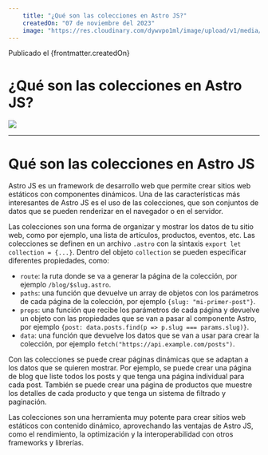 ---
    title: "¿Qué son las colecciones en Astro JS?"
    createdOn: "07 de noviembre del 2023"
    image: "https://res.cloudinary.com/dywvpo1ml/image/upload/v1/media/blog/portadas/post-1_cx7z0k"
---

<span id="date">Publicado el {frontmatter.createdOn}</span>
# ¿Qué son las colecciones en Astro JS?
<img src={frontmatter.image} class="h-96 mx-auto object-cover object-center" />

<hr class="my-12" />

# Qué son las colecciones en Astro JS

Astro JS es un framework de desarrollo web que permite crear sitios web estáticos con componentes dinámicos. Una de las características más interesantes de Astro JS es el uso de las colecciones, que son conjuntos de datos que se pueden renderizar en el navegador o en el servidor.

Las colecciones son una forma de organizar y mostrar los datos de tu sitio web, como por ejemplo, una lista de artículos, productos, eventos, etc. Las colecciones se definen en un archivo `.astro` con la sintaxis `export let collection = {...}`. Dentro del objeto `collection` se pueden especificar diferentes propiedades, como:

- `route`: la ruta donde se va a generar la página de la colección, por ejemplo `/blog/$slug.astro`.
- `paths`: una función que devuelve un array de objetos con los parámetros de cada página de la colección, por ejemplo `{slug: "mi-primer-post"}`.
- `props`: una función que recibe los parámetros de cada página y devuelve un objeto con las propiedades que se van a pasar al componente Astro, por ejemplo `{post: data.posts.find(p => p.slug === params.slug)}`.
- `data`: una función que devuelve los datos que se van a usar para crear la colección, por ejemplo `fetch("https://api.example.com/posts")`.

Con las colecciones se puede crear páginas dinámicas que se adaptan a los datos que se quieren mostrar. Por ejemplo, se puede crear una página de blog que liste todos los posts y que tenga una página individual para cada post. También se puede crear una página de productos que muestre los detalles de cada producto y que tenga un sistema de filtrado y paginación.

Las colecciones son una herramienta muy potente para crear sitios web estáticos con contenido dinámico, aprovechando las ventajas de Astro JS, como el rendimiento, la optimización y la interoperabilidad con otros frameworks y librerías.